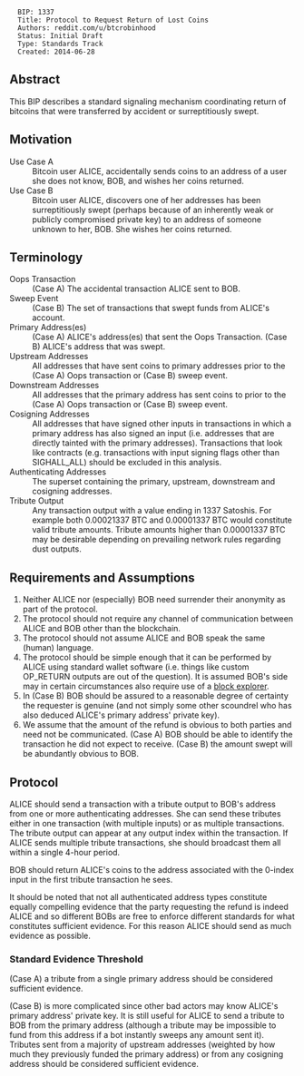 <pre>
  BIP: 1337
  Title: Protocol to Request Return of Lost Coins
  Authors: reddit.com/u/btcrobinhood
  Status: Initial Draft
  Type: Standards Track
  Created: 2014-06-28
</pre>

==Abstract==

This BIP describes a standard signaling mechanism coordinating return of bitcoins that were transferred by accident or surreptitiously swept.


==Motivation==

;Use Case A
: Bitcoin user ALICE, accidentally sends coins to an address of a user she does not know, BOB, and wishes her coins returned.
;Use Case B
: Bitcoin user ALICE, discovers one of her addresses has been surreptitiously swept  (perhaps because of an inherently weak or publicly compromised private key) to an address of someone unknown to her, BOB.  She wishes her coins returned.

==Terminology==

;Oops Transaction
: (Case A) The accidental transaction ALICE sent to BOB.
;Sweep Event
: (Case B) The set of transactions that swept funds from ALICE's account.
;Primary Address(es)
: (Case A) ALICE's address(es) that sent the Oops Transaction.  (Case B) ALICE's address that was swept.
;Upstream Addresses
: All addresses that have sent coins to primary addresses prior to the (Case A) Oops transaction or (Case B) sweep event.
;Downstream Addresses
: All addresses that the primary address has sent coins to prior to the (Case A) Oops transaction or (Case B) sweep event.
;Cosigning Addresses
: All addresses that have signed other inputs in transactions in which a primary address has also signed an input (i.e. addresses that are directly tainted with the primary addresses).  Transactions that look like contracts (e.g. transactions with input signing flags other than SIGHALL_ALL) should be excluded in this analysis.
;Authenticating Addresses
: The superset containing the primary, upstream, downstream and cosigning addresses.
;Tribute Output
: Any transaction output with a value ending in 1337 Satoshis.  For example both 0.00021337 BTC and 0.00001337 BTC would constitute valid tribute amounts.  Tribute amounts higher than 0.00001337 BTC may be desirable depending on prevailing network rules regarding dust outputs.

==Requirements and Assumptions==

# Neither ALICE nor (especially) BOB need surrender their anonymity as part of the protocol.
# The protocol should not require any channel of communication between ALICE and BOB other than the blockchain.
# The protocol should not assume ALICE and BOB speak the same (human) language.
# The protocol should be simple enough that it can be performed by ALICE using standard wallet software (i.e. things like custom OP_RETURN outputs are out of the question).  It is assumed BOB's side may in certain circumstances also require use of a [https://blockchain.info/ block explorer].
# In (Case B) BOB should be assured to a reasonable degree of certainty the requester is genuine (and not simply some other scoundrel who has also deduced ALICE's primary address' private key).
# We assume that the amount of the refund is obvious to both parties and need not be communicated.  (Case A) BOB should be able to identify the transaction he did not expect to receive.  (Case B) the amount swept will be abundantly obvious to BOB.

==Protocol==

ALICE should send a transaction with a tribute output to BOB's address from one or more authenticating addresses.  She can send these tributes either in one transaction (with multiple inputs) or as multiple transactions.  The tribute output can appear at any output index within the transaction.  If ALICE sends multiple tribute transactions, she should broadcast them all within a single 4-hour period.

BOB should return ALICE's coins to the address associated with the 0-index input in the first tribute transaction he sees.

It should be noted that not all authenticated address types constitute equally compelling evidence that the party requesting the refund is indeed ALICE and so different BOBs are free to enforce different standards for what constitutes sufficient evidence.  For this reason ALICE should send as much evidence as possible.

===Standard Evidence Threshold===

(Case A) a tribute from a single primary address should be considered sufficient evidence.

(Case B) is more complicated since other bad actors may know ALICE's primary address' private key.  It is still useful for ALICE to send a tribute to BOB from the primary address (although a tribute may be impossible to fund from this address if a bot instantly sweeps any amount sent it).  Tributes sent from a majority of upstream addresses (weighted by how much they previously funded the primary address) or from any cosigning address should be considered sufficient evidence.



